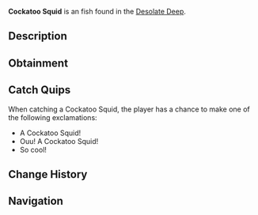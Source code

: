 {{FishInfobox
|image          = Cockatoo Squid.png
|rarity         = Unusual
|sea            = First Sea
|location       = [[Desolate Deep]]
|sublocation    = 
|sources        = Coral Geode, Fishing Rod
|radar_location = 
|xp             = 65
|weather        = 
|time           = Night
|season         = Summer, Winter
|bait           = Minnow
|base_weight    = 2
|base_value     = 200
|weight_range   = 1.6
|base_chance    = 765
|base_resil     = 35
}}
'''Cockatoo Squid''' is an {{Rarity|Unusual}} fish found in the [[Desolate Deep]].

== Description ==
{{Description|The Cockatoo Squid is an intriguing species of squid. Their bodies are almost entirely translucent and bioluminescent, which they can use to hide from possible predators. They typically leave their hiding spots at night in search of microorganisms to feed on. [Contribution by @Johnny_D3pp]|Bestiary Entry}}

== Obtainment ==
{{Description|Found in the Desolate Deep during the night.|Bestiary Hint}}
{{Fish Availability|
Desolate Deep/Desolate Pocket
|top_rods      = 
Trident Rod\206630\196388.43;
Leviathan's Fang Rod\203633.68\194376.61;
Free Spirit Rod\191790.26\182284.22;
Training Rod\179945.59\191906.81;
Azure Of Lagoon\152203.65\143259.56;
Flimsy Rod\147067.96\159029.76;
Plastic Rod\105323.84\79310.7;
Astralhook Rod\130574.82\167716.04;
No-Life Rod\143075.82\134668.12;
Seraphic Rod\131439.7\133262.2;
Ethereal Prism Rod\131047.24\159250.61;
Challenger's Rod\129829.17\124223.02;
Rod Of The Forgotten Fang\127837.98\120658.37;
Blazebringer Rod\125483.28\119813.31;
Rod Of The Exalted One\119954.46\114766.83;
Depthseeker Rod\119444.7\110589.53;
Verdant Shear Rod\119338.1\113755.64;
Zeus Rod\118624.71\113040.49;
Rod Of The Depths\116343.4\110172.05;
Avalanche Rod\114202.85\105797.21;
Volcanic Rod\112397.4\105788.62;
Steady Rod\62148.6\58526.62
|recommended   = Trident Rod
}}

== Catch Quips ==
When catching a Cockatoo Squid, the player has a chance to make one of the following exclamations:
* A Cockatoo Squid!
* Ouu! A Cockatoo Squid!
* So cool!

== Change History ==
{{Change History|{{subst:Current Version}}}}

== Navigation ==
{{Fish Navbox|Desolate Deep}}